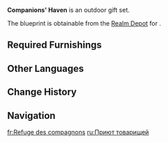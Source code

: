 {{Stub|Add load}}
{{Furnishing Infobox
|id             = 350099
|image          = Furnishing Set Companions' Haven Display.png
|category       = Outdoor Set
|subcategory    = Gift Set
|quality        = 4
|adeptal_energy = 890
|load           = 
|description    = A clean and well-kept dwelling fitted out with [[saurian]]-friendly features, tried and tested by the people of Natlan. It makes an ideal home for saurians and other large creatures alike.<br>For a Natlanese warrior, saurians are more than just companions &mdash; they are considered family, sharing in both their struggles and triumphs. With a saurian by one's side, all troubles seem to melt away.
|blueprint      = Realm Depot
}}
'''Companions' Haven''' is an outdoor gift set.<!--favored by the companions:-->

The blueprint is obtainable from the [[Realm Depot]] for {{Item|Realm Currency|24|x=240}}.

==Required Furnishings==
{{Recipe
|type = Gift Set
|yield = 0
|Promise of Abundance = 5
|Secrets of Good Health = 2
|Paddock Fence: Simple Boundary = 4
|Paddock Gate: Foundational Framework = 2
|Paddock Straw Mattress: Makeshift Bed = 3
|May They Not Fall = 2
|Ore's Abundance = 3
|Initiate's War Club = 1
|Foe's Trace = 3
|May They Find Respite = 1
|sort = Promise of Abundance;Secrets of Good Health;Paddock Fence: Simple Boundary;Paddock Gate: Foundational Framework;Paddock Straw Mattress: Makeshift Bed;May They Not Fall;Ore's Abundance;Initiate's War Club;Foe's Trace;May They Find Respite
}}
<!--
==Character Interactions==
{{Gift Set Character Interactions
|character_1 = 
|rewards_1   = 
|character_2 = 
|rewards_2   = 
|set         = 
}}
-->
==Other Languages==
{{Other Languages
|en       = Companions' Haven
|zhs      = 伙伴与家园
|zhs_rm   = 
|zht      = 夥伴與家園
|zht_rm   = 
|zh_tl    = 
|ja       = 仲間と故郷
|ja_rm    = Nakama to Furusato
|ja_tl    = Companions and Hometown
|ko       = 동료와 터전
|ko_tl    = 
|es       = Compañeros y hogar
|es_tl    = Companions and Home
|fr       = Refuge des compagnons
|fr_tl    = Companions' Refuge
|ru       = Приют товарищей
|ru_tl    = 
|th       = คู่หูและบ้าน
|th_rm    = 
|th_tl    = 
|vi       = Đồng Đội Và Mái Nhà
|vi_tl    = 
|de       = Rückzugsort der Mitstreiter
|de_tl    = 
|id       = Partner dan Rumah
|id_tl    = Partner and Home
|pt       = Companheiros e Casa
|pt_tl    = 
|tr       = Yoldaşların Sığınağı
|tr_tl    = 
|it       = Rifugio dei compagni
|it_tl    = 
}}

==Change History==
{{Change History|5.5}}

==Navigation==
{{Furnishing Navbox/Sets|type=gift}}

[[fr:Refuge des compagnons]]
[[ru:Приют товарищей]]